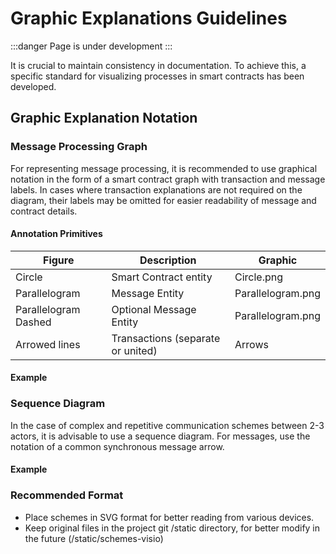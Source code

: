 # Graphic Explanations Guidelines

:::danger
Page is under development
:::

It is crucial to maintain consistency in documentation. To achieve this, a specific standard for visualizing processes in smart contracts has been developed.

## Graphic Explanation Notation

### Message Processing Graph
For representing message processing, it is recommended to use graphical notation in the form of a smart contract graph with transaction and message labels.
In cases where transaction explanations are not required on the diagram, their labels may be omitted for easier readability of message and contract details.

#### Annotation Primitives

|Figure|Description|Graphic|
|------|-----------|-------|
|Circle| Smart Contract entity | Circle.png |
|Parallelogram | Message Entity | Parallelogram.png |
|Parallelogram Dashed | Optional Message Entity | Parallelogram.png |
|Arrowed lines | Transactions (separate or united) | Arrows |

#### Example

### Sequence Diagram
In the case of complex and repetitive communication schemes between 2-3 actors, it is advisable to use a sequence diagram. For messages, use the notation of a common synchronous message arrow.

#### Example

### Recommended Format

* Place schemes in SVG format for better reading from various devices.
* Keep original files in the project git /static directory, for better modify in the future (/static/schemes-visio)